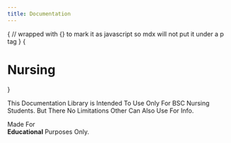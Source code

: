 ```yaml
---
title: Documentation
---
```



{
// wrapped with {} to mark it as javascript so mdx will not put it under a p tag
}
{<h1 className="text-center font-extrabold md:text-5xl mt-8">Nursing</h1>}


This Documentation Library is Intended To Use Only For BSC Nursing Students.
But There No Limitations Other Can Also Use For Info.

<Callout emoji="✅">
  Made For<br/>
  <strong>Educational</strong> Purposes Only.
</Callout>